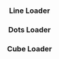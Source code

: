 
<Header
  title="Loaders"
  subtitle="Pure CSS animated loaders."
  npm={props.npm}
/>

### Line Loader

<LoaderLine />

### Dots Loader

<LoaderDots />

### Cube Loader

<LoaderCube />
